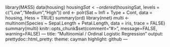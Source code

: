library(MASS)
data(housing)
housing$Sat <- ordered(housing$Sat, levels = c("Low","Medium","High"))
ord <- polr(Sat ~ Infl + Type + Cont, data = housing, Hess = TRUE)
summary(ord)
library(nnet)
multi <- multinom(Species ~ Sepal.Length + Petal.Length, data = iris, trace = FALSE)
summary(multi)
knitr::opts_chunk$set(comment="#>", message=FALSE, warning=FALSE)
---
title: "Multinomial / Ordinal Logistic Regression"
output:
  prettydoc::html_pretty:
    theme: cayman
    highlight: github
---
